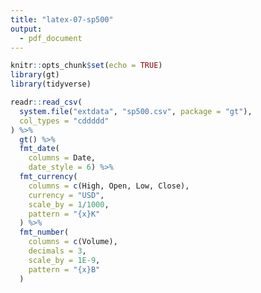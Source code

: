 ```yaml
---
title: "latex-07-sp500"
output: 
  - pdf_document
---
```


```r
knitr::opts_chunk$set(echo = TRUE)
library(gt)
library(tidyverse)
```

```r
readr::read_csv(
  system.file("extdata", "sp500.csv", package = "gt"),
  col_types = "cddddd"
) %>%
  gt() %>%
  fmt_date(
    columns = Date,
    date_style = 6) %>%
  fmt_currency(
    columns = c(High, Open, Low, Close),
    currency = "USD",
    scale_by = 1/1000,
    pattern = "{x}K"
  ) %>%
  fmt_number(
    columns = c(Volume),
    decimals = 3,
    scale_by = 1E-9,
    pattern = "{x}B"
  )
```
